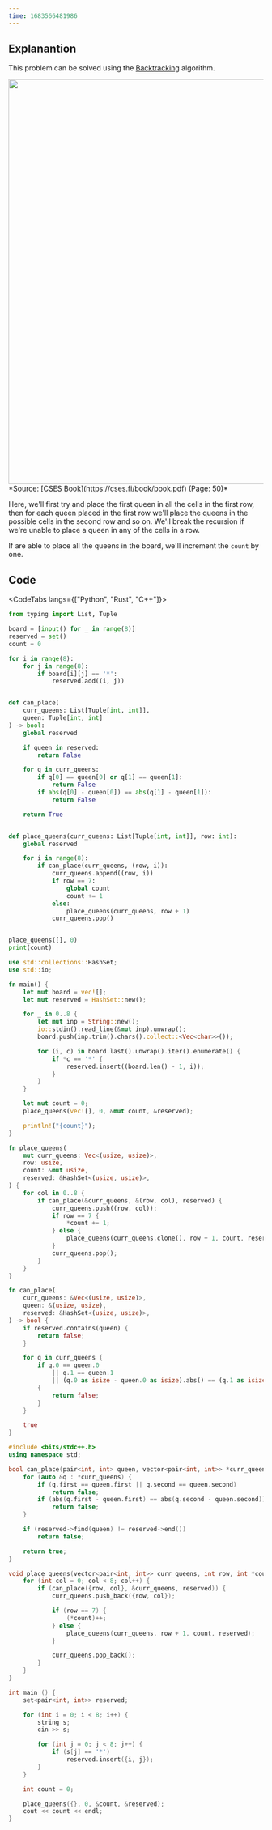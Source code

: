 ```yaml
---
time: 1683566481986
---
```


## Explanantion

This problem can be solved using the [Backtracking](https://en.wikipedia.org/wiki/Backtracking) algorithm.

<img width="800px" src="https://i.imgur.com/hh6heQV.png" />
*Source: [CSES Book](https://cses.fi/book/book.pdf) (Page: 50)*

Here, we'll first try and place the first queen in all the cells in the first row, then for each queen placed in the first row we'll place the queens in the possible cells in the second row and so on. We'll break the recursion if we're unable to place a queen in any of the cells in a row.

If are able to place all the queens in the board, we'll increment the `count` by one.

## Code

<CodeTabs langs={["Python", "Rust", "C++"]}>

```python
from typing import List, Tuple

board = [input() for _ in range(8)]
reserved = set()
count = 0

for i in range(8):
    for j in range(8):
        if board[i][j] == '*':
            reserved.add((i, j))


def can_place(
    curr_queens: List[Tuple[int, int]],
    queen: Tuple[int, int]
) -> bool:
    global reserved

    if queen in reserved:
        return False

    for q in curr_queens:
        if q[0] == queen[0] or q[1] == queen[1]:
            return False
        if abs(q[0] - queen[0]) == abs(q[1] - queen[1]):
            return False

    return True


def place_queens(curr_queens: List[Tuple[int, int]], row: int):
    global reserved

    for i in range(8):
        if can_place(curr_queens, (row, i)):
            curr_queens.append((row, i))
            if row == 7:
                global count
                count += 1
            else:
                place_queens(curr_queens, row + 1)
            curr_queens.pop()


place_queens([], 0)
print(count)
```

```rust
use std::collections::HashSet;
use std::io;

fn main() {
    let mut board = vec![];
    let mut reserved = HashSet::new();

    for _ in 0..8 {
        let mut inp = String::new();
        io::stdin().read_line(&mut inp).unwrap();
        board.push(inp.trim().chars().collect::<Vec<char>>());

        for (i, c) in board.last().unwrap().iter().enumerate() {
            if *c == '*' {
                reserved.insert((board.len() - 1, i));
            }
        }
    }

    let mut count = 0;
    place_queens(vec![], 0, &mut count, &reserved);

    println!("{count}");
}

fn place_queens(
    mut curr_queens: Vec<(usize, usize)>,
    row: usize,
    count: &mut usize,
    reserved: &HashSet<(usize, usize)>,
) {
    for col in 0..8 {
        if can_place(&curr_queens, &(row, col), reserved) {
            curr_queens.push((row, col));
            if row == 7 {
                *count += 1;
            } else {
                place_queens(curr_queens.clone(), row + 1, count, reserved);
            }
            curr_queens.pop();
        }
    }
}

fn can_place(
    curr_queens: &Vec<(usize, usize)>,
    queen: &(usize, usize),
    reserved: &HashSet<(usize, usize)>,
) -> bool {
    if reserved.contains(queen) {
        return false;
    }

    for q in curr_queens {
        if q.0 == queen.0
            || q.1 == queen.1
            || (q.0 as isize - queen.0 as isize).abs() == (q.1 as isize - queen.1 as isize).abs()
        {
            return false;
        }
    }

    true
}
```

```cpp
#include <bits/stdc++.h>
using namespace std;

bool can_place(pair<int, int> queen, vector<pair<int, int>> *curr_queens, set<pair<int, int>> *reserved) {
    for (auto &q : *curr_queens) {
        if (q.first == queen.first || q.second == queen.second)
            return false;
        if (abs(q.first - queen.first) == abs(q.second - queen.second))
            return false;
    }

    if (reserved->find(queen) != reserved->end())
        return false;

    return true;
}

void place_queens(vector<pair<int, int>> curr_queens, int row, int *count, set<pair<int, int>> *reserved) {
    for (int col = 0; col < 8; col++) {
        if (can_place({row, col}, &curr_queens, reserved)) {
            curr_queens.push_back({row, col});

            if (row == 7) {
                (*count)++;
            } else {
                place_queens(curr_queens, row + 1, count, reserved);
            }

            curr_queens.pop_back();
        }
    }
}

int main () {
    set<pair<int, int>> reserved;

    for (int i = 0; i < 8; i++) {
        string s;
        cin >> s;

        for (int j = 0; j < 8; j++) {
            if (s[j] == '*')
                reserved.insert({i, j});
        }
    }

    int count = 0;

    place_queens({}, 0, &count, &reserved);
    cout << count << endl;
}
```

</CodeTabs>
